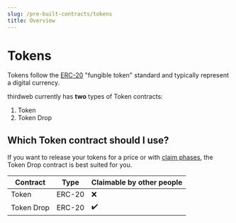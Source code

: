 ```yaml
---
slug: /pre-built-contracts/tokens
title: Overview
---
```


# Tokens

Tokens follow the [ERC-20](https://eips.ethereum.org/EIPS/eip-20) "fungible token" standard and typically represent a digital currency.

thirdweb currently has **two** types of Token contracts:

1. Token
2. Token Drop

## Which Token contract should I use?

If you want to release your tokens for a price or with [claim phases](/pre-built-contracts/nft-drop#setting-claim-phases),
the Token Drop contract is best suited for you.

<div style={{textAlign:'center'}}>

| Contract   | Type   | Claimable by other people |
| ---------- | ------ | ------------------------- |
| Token      | ERC-20 | ❌                        |
| Token Drop | ERC-20 | ✔️                        |

</div>
